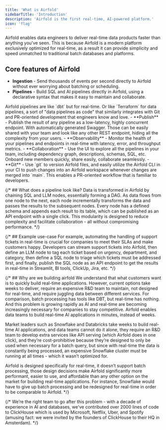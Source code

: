 ```yaml
---
title: 'What is Airfold'
sidebarTitle: 'Introduction'
description: 'Airfold is the first real-time, AI-powered platform.'
icon: 'flag'
---
```


Airfold enables data engineers to deliver real-time data products faster than anything you've seen.
This is because Airfold is a modern platform exclusively optimized for real-time,
as a result it can provide simplicity and speed unmatched to traditional batch databases and platforms.

## Core features of Airfold
- **Ingestion** - Send thousands of events per second directly to Airfold without ever worrying about batching or scheduling.
- **Pipelines** - Build SQL and AI pipelines directly in Airfold, using a declarative syntax that makes it easy to maintain and collaborate.
<Tip>
  Airfold pipelines are like `dbt` but for real-time. Or like `Terraform` for data pipelines,
  a sort of "data pipelines as code" that similarly integrates with Git and PR-oriented development that engineers know and love.
</Tip>
- **Publish** - Publish the result of any pipeline as a low-latency, highly concurrent endpoint. With automatically generated Swagger.
Those can be easily shared with your team and look like any other REST endpoint, hiding all the complexity from your users.
- **Observability** - Monitor the health of your pipelines and endpoints in real-time with latency, error, and throughput metrics.
- **Collaboration** - Use the UI to explore all the pipelines in your team, including dependency graph, descriptions, schemas, SQL, etc.
Onboard new members quickly, share easily, collaborate seamlessly.
- **Git** - Use `git` to version Airfold files, and easily utilize the Airfold CLI in your CI to
push changes into an Airfold workspace whenever changes are merged into `main`.
This enables a PR-oriented workflow that is familiar to developers.

{/* ## What does a pipeline look like?
Data is transformed in Airfold by chaining SQL and LLM nodes, essentially forming a DAG.
As data flows from one node to the next, each node incrementally transforms the data and passes the results to the subsequent nodes.
Every node has a defined schema and appends each result to its table, which can be published as an API endpoint with a single click.
This modularity is designed to reduce complexity and facilitate collaboration - all without compromising performance. */}

{/* ## Example use-case
For example, automating the handling of support tickets in real-time is crucial for companies to meet their SLAs and make customers happy.
Developers can stream support tickets into Airfold, then define an LLM node to tag each ticket based on urgency, department, and category,
then define a SQL node to triage which tickets must be addressed first,
and finally, publish the SQL node as an API endpoint to get the results in real-time in Streamlit, BI tools, ClickUp, Jira, etc. */}

{/* ## Why are we building airfold
We understand that what customers want is to quickly build real-time applications.
However, current options take weeks to deliver, require an expensive R&D team to maintain,
not designed for real-time, and require juggling data between different services.
For comparison, batch processing has tools like DBT, but real-time has nothing.
And this problem is growing rapidly as AI and real-time are becoming increasingly necessary for companies to stay competitive.
Airfold enables data teams to build real-time AI applications in minutes, instead of weeks.

Market leaders such as Snowflake and Databricks take weeks to build real-time AI applications,
and data teams cannot do it alone, they require an R&D team to develop extra services like API serving (which Airfold does in one click),
and they’re cost-prohibitive because they’re designed to only be used when necessary for a batch query,
but since with real-time the data is constantly being processed,
an expensive Snowflake cluster must be running at all times - which it wasn’t optimized for.

Airfold is designed specifically for real-time, it doesn’t support batch processing,
those design decisions make Airfold significantly more performant, easier to use,
and affordable than any other option on the market for building real-time applications.
For instance, Snowflake would have to give up batch processing and be redesigned for real-time in order to be comparable to Airfold. */}

{/* We’re the right team to go after this problem - with a decade of experience in AI and databases,
we've contributed over 2000 lines of code to ClickHouse which is used by Microsoft, Netflix, Uber, and Spotify
(amusing fact: we were invited by the founders of ClickHouse to their HQ in Amsterdam). */}
